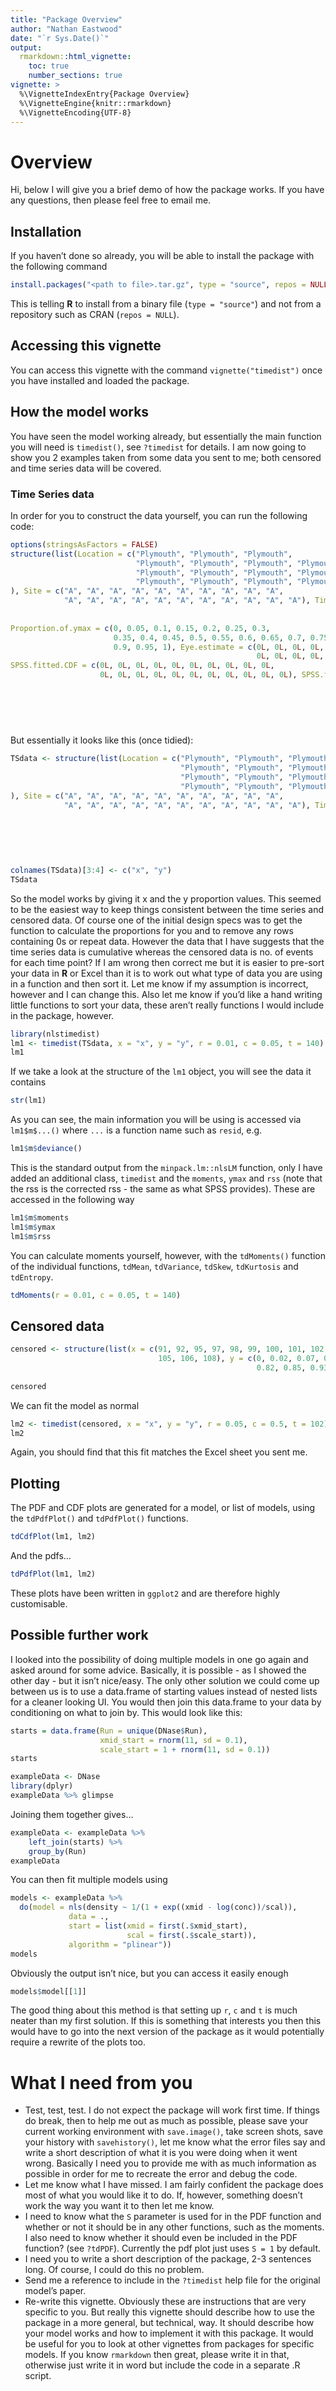 ```yaml
---
title: "Package Overview"
author: "Nathan Eastwood"
date: "`r Sys.Date()`"
output: 
  rmarkdown::html_vignette:
    toc: true
    number_sections: true
vignette: >
  %\VignetteIndexEntry{Package Overview}
  %\VignetteEngine{knitr::rmarkdown}
  %\VignetteEncoding{UTF-8}
---
```

  
# Overview
Hi, below I will give you a brief demo of how the package works. If you have any questions, then please feel free to email me.
  
## Installation
If you haven't done so already, you will be able to install the package with the following command
  
```r
install.packages("<path to file>.tar.gz", type = "source", repos = NULL)
```

This is telling **R** to install from a binary file (`type = "source"`) and not from a repository such as CRAN (`repos = NULL`).

## Accessing this vignette
You can access this vignette with the command `vignette("timedist")` once you have installed and loaded the package.

## How the model works
You have seen the model working already, but essentially the main function you will need is `timedist()`, see `?timedist` for details. I am now going to show you 2 examples taken from some data you sent to me; both censored and time series data will be covered.

### Time Series data
In order for you to construct the data yourself, you can run the following code:

```r
options(stringsAsFactors = FALSE)
structure(list(Location = c("Plymouth", "Plymouth", "Plymouth", 
                            "Plymouth", "Plymouth", "Plymouth", "Plymouth", "Plymouth", "Plymouth", 
                            "Plymouth", "Plymouth", "Plymouth", "Plymouth", "Plymouth", "Plymouth", 
                            "Plymouth", "Plymouth", "Plymouth", "Plymouth", "Plymouth", "Plymouth"
), Site = c("A", "A", "A", "A", "A", "A", "A", "A", "A", "A", 
            "A", "A", "A", "A", "A", "A", "A", "A", "A", "A", "A"), Time.in.seconds..x. = c(0L, 
                                                                                            8L, 17L, 38L, 42L, 107L, 117L, 125L, 128L, 131L, 138L, 139L, 
                                                                                            146L, 148L, 151L, 173L, 188L, 214L, 230L, 241L, 250L), y...cumulative.n = 0:20, 
Proportion.of.ymax = c(0, 0.05, 0.1, 0.15, 0.2, 0.25, 0.3, 
                       0.35, 0.4, 0.45, 0.5, 0.55, 0.6, 0.65, 0.7, 0.75, 0.8, 0.85, 
                       0.9, 0.95, 1), Eye.estimate = c(0L, 0L, 0L, 0L, 0L, 0L, 0L, 
                                                       0L, 0L, 0L, 0L, 0L, 0L, 0L, 0L, 0L, 0L, 0L, 0L, 0L, 0L), 
SPSS.fitted.CDF = c(0L, 0L, 0L, 0L, 0L, 0L, 0L, 0L, 0L, 0L, 
                    0L, 0L, 0L, 0L, 0L, 0L, 0L, 0L, 0L, 0L, 0L), SPSS.fitted.PDF = c(0L, 
                                                                                     0L, 0L, 0L, 0L, 0L, 0L, 0L, 0L, 0L, 0L, 0L, 0L, 0L, 0L, 0L, 
                                                                                     0L, 0L, 0L, 0L, 0L)), .Names = c("Location", "Site", "Time.in.seconds..x.", 
                                                                                                                      "y...cumulative.n", "Proportion.of.ymax", "Eye.estimate", "SPSS.fitted.CDF", 
                                                                                                                      "SPSS.fitted.PDF"), class = "data.frame", row.names = c(NA, -21L
                                                                                                                      ))
```

But essentially it looks like this (once tidied):

```r
TSdata <- structure(list(Location = c("Plymouth", "Plymouth", "Plymouth", 
                                      "Plymouth", "Plymouth", "Plymouth", "Plymouth", "Plymouth", "Plymouth", 
                                      "Plymouth", "Plymouth", "Plymouth", "Plymouth", "Plymouth", "Plymouth", 
                                      "Plymouth", "Plymouth", "Plymouth", "Plymouth", "Plymouth", "Plymouth"
), Site = c("A", "A", "A", "A", "A", "A", "A", "A", "A", "A", 
            "A", "A", "A", "A", "A", "A", "A", "A", "A", "A", "A"), Time.in.seconds..x. = c(0L, 
                                                                                            8L, 17L, 38L, 42L, 107L, 117L, 125L, 128L, 131L, 138L, 139L, 
                                                                                            146L, 148L, 151L, 173L, 188L, 214L, 230L, 241L, 250L), Proportion.of.ymax = c(0, 
                                                                                                                                                                          0.05, 0.1, 0.15, 0.2, 0.25, 0.3, 0.35, 0.4, 0.45, 0.5, 0.55, 
                                                                                                                                                                          0.6, 0.65, 0.7, 0.75, 0.8, 0.85, 0.9, 0.95, 1)), .Names = c("Location", 
                                                                                                                                                                                                                                      "Site", "Time.in.seconds..x.", "Proportion.of.ymax"), row.names = c(NA, 
                                                                                                                                                                                                                                                                                                          -21L), class = "data.frame")
colnames(TSdata)[3:4] <- c("x", "y")
TSdata
```

So the model works by giving it x and the y proportion values. This seemed to be the easiest way to keep things consistent between the time series and censored data. Of course one of the initial design specs was to get the function to calculate the proportions for you and to remove any rows containing 0s or repeat data. However the data that I have suggests that the time series data is cumulative whereas the censored data is no. of events for each time point? If I am wrong then correct me but it is easier to pre-sort your data in **R** or Excel than it is to work out what type of data you are using in a function and then sort it. Let me know if my assumption is incorrect, however and I can change this. Also let me know if you'd like a hand writing little functions to sort your data, these aren't really functions I would include in the package, however.

```r
library(nlstimedist)
lm1 <- timedist(TSdata, x = "x", y = "y", r = 0.01, c = 0.05, t = 140)
lm1
```

If we take a look at the structure of the `lm1` object, you will see the data it contains

```r
str(lm1)
```

As you can see, the main information you will be using is accessed via `lm1$m$...()` where `...` is a function name such as `resid`, e.g.

```r
lm1$m$deviance()
```

This is the standard output from the `minpack.lm::nlsLM` function, only I have added an additional class, `timedist` and the `moments`, `ymax` and `rss` (note that the rss is the corrected rss - the same as what SPSS provides). These are accessed in the following way

```r
lm1$m$moments
lm1$m$ymax
lm1$m$rss
```

You can calculate moments yourself, however, with the `tdMoments()` function of the individual functions, `tdMean`, `tdVariance`, `tdSkew`, `tdKurtosis` and `tdEntropy`.

```r
tdMoments(r = 0.01, c = 0.05, t = 140)
```

## Censored data
```r
censored <- structure(list(x = c(91, 92, 95, 97, 98, 99, 100, 101, 102, 103, 
                                 105, 106, 108), y = c(0, 0.02, 0.07, 0.2, 0.26, 0.33, 0.55, 0.7, 
                                                       0.82, 0.85, 0.93, 0.98, 1)), .Names = c("x", "y"), row.names = c(NA, 
                                                                                                                        -13L), class = "data.frame")
censored
```

We can fit the model as normal

```r
lm2 <- timedist(censored, x = "x", y = "y", r = 0.05, c = 0.5, t = 102)
lm2
```

Again, you should find that this fit matches the Excel sheet you sent me.

## Plotting
The PDF and CDF plots are generated for a model, or list of models, using the `tdPdfPlot()` and `tdPdfPlot()` functions. 

```r
tdCdfPlot(lm1, lm2)
```

And the pdfs...

```r
tdPdfPlot(lm1, lm2)
```

These plots have been written in `ggplot2` and are therefore highly customisable.

## Possible further work

I looked into the possibility of doing multiple models in one go again and asked around for some advice. Basically, it is possible - as I showed the other day - but it isn't nice/easy. The only other solution we could come up between us is to use a data.frame of starting values instead of nested lists for a cleaner looking UI. You would then join this data.frame to your data by conditioning on what to join by. This would look like this:

```r
starts = data.frame(Run = unique(DNase$Run),
                    xmid_start = rnorm(11, sd = 0.1),
                    scale_start = 1 + rnorm(11, sd = 0.1))
starts
```

```r
exampleData <- DNase
library(dplyr)
exampleData %>% glimpse
```

Joining them together gives...

```r
exampleData <- exampleData %>% 
    left_join(starts) %>%
    group_by(Run)
exampleData
```

You can then fit multiple models using

```r
models <- exampleData %>% 
  do(model = nls(density ~ 1/(1 + exp((xmid - log(conc))/scal)),
             data = .,
             start = list(xmid = first(.$xmid_start),
                          scal = first(.$scale_start)),
             algorithm = "plinear"))
models
```

Obviously the output isn't nice, but you can access it easily enough

```r
models$model[[1]]
```

The good thing about this method is that setting up `r`, `c` and `t` is much neater than my first solution. If this is something that interests you then this would have to go into the next version of the package as it would potentially require a rewrite of the plots too.

# What I need from you

* Test, test, test. I do not expect the package will work first time. If things do break, then to help me out as much as possible, please save your current working environment with `save.image()`, take screen shots, save your history with `savehistory()`, let me know what the error files say and write a short description of what it is you were doing when it went wrong. Basically I need you to provide me with as much information as possible in order for me to recreate the error and debug the code. 
* Let me know what I have missed. I am fairly confident the package does most of what you would like it to do. If, however, something doesn't work the way you want it to then let me know.
* I need to know what the `S` parameter is used for in the PDF function and whether or not it should be in any other functions, such as the moments. I also need to know whether it should even be included in the PDF function? (see `?tdPDF`). Currently the pdf plot just uses `S = 1` by default.
* I need you to write a short description of the package, 2-3 sentences long. Of course, I could do this no problem.
* Send me a reference to include in the `?timedist` help file for the original model's paper.
* Re-write this vignette. Obviously these are instructions that are very specific to you. But really this vignette should describe how to use the package in a more general, but technical, way. It should describe how your model works and how to implement it with this package. It would be useful for you to look at other vignettes from packages for specific models. If you know `rmarkdown` then great, please write it in that, otherwise just write it in word but include the code in a separate .R script.
